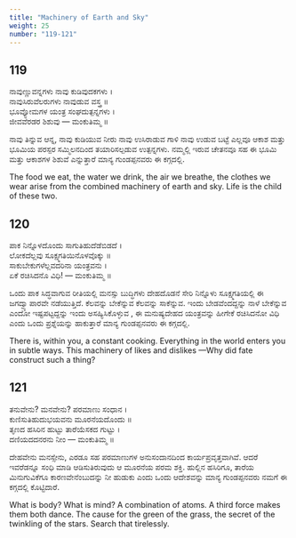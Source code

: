 ```yaml
---
title: "Machinery of Earth and Sky"
weight: 25
number: "119-121"
---
```


## 119

ನಾವುಣ್ಣುವನ್ನಗಳು ನಾವು ಕುಡಿವುದಕಗಳು ।  
ನಾವುಸಿರುವೆಲರುಗಳು ನಾವುಡುವ ವಸ್ತ್ರ ॥  
ಭೂವ್ಯೋಮಗಳ ಯಂತ್ರ ಸಂಘದುತ್ಪನ್ನಗಳು ।  
ಜೀವವೆರಡರ ಶಿಶುವು — ಮಂಕುತಿಮ್ಮ ॥

ನಾವು ತಿನ್ನುವ ಆನ್ನ, ನಾವು ಕುಡಿಯುವ ನೀರು ನಾವು ಉಸಿರಾಡುವ ಗಾಳಿ ನಾವು ಉಡುವ ಬಟ್ಟೆ ಎಲ್ಲವೂ ಆಕಾಶ ಮತ್ತು ಭೂಮಿಯ ಪರಸ್ಪರ ಸಮ್ಮಿಲನದಿಂದ ತಯಾರಿಸಲ್ಪಡುವ ಉತ್ಪನ್ನಗಳು. ನಮ್ಮಲ್ಲಿ ಇರುವ ಚೇತನವೂ ಸಹ ಈ ಭೂಮಿ ಮತ್ತು ಆಕಾಶಗಳ ಶಿಶುವೆ ಎನ್ನುತ್ತಾರೆ ಮಾನ್ಯ ಗುಂಡಪ್ಪನವರು ಈ ಕಗ್ಗದಲ್ಲಿ.

The food we eat, the water we drink, the air we breathe, the clothes we wear arise from the combined machinery of earth and sky. Life is the child of these two.

## 120

ಪಾಕ ನಿನ್ನೊಳದೊಂದು ಸಾಗುತಿಹುದೆಡೆಬಿಡದೆ ।  
ಲೋಕದೆಲ್ಲವು ಸೂಕ್ಷ್ಮಗತಿಯಿನೊಳವೊಕ್ಕು ॥  
ಸಾಕುಬೇಕುಗಳೆಲ್ಲವದರಿನಾ ಯಂತ್ರವನು ।  
ಏಕೆ ರಚಿಸಿದನೊ ವಿಧಿ! — ಮಂಕುತಿಮ್ಮ ॥

ಒಂದು ಪಾಕ ಸಿದ್ಧವಾಗುವ ರೀತಿಯಲ್ಲಿ ಮನಸ್ಸು ಬುದ್ಧಿಗಳು ದೇಹದೊಡನೆ ಸೇರಿ ನಿನ್ನೊಳು ಸೂಕ್ಷ್ಮಗತಿಯಲ್ಲಿ ಈ ಜಗದ್ವ್ಯಾಪಾರವೇ ನಡೆಯುತ್ತಿದೆ. ಕೆಲವನ್ನು ಬೇಕೆನ್ನುವ ಕೆಲವನ್ನು ಸಾಕೆನ್ನುವ. ಇಂದು ಬೇಡವೆಂದದ್ದನ್ನು ನಾಳೆ ಬೇಕೆನ್ನುವ ಎಂದೋ ಇಷ್ಟಪಟ್ಟದ್ದನ್ನು ಇಂದು ಅಸಹ್ಯಿಸಿಕೊಳ್ಳುವ , ಈ ಮನುಷ್ಯದೇಹದ ಯಂತ್ರವನ್ನು ಹೀಗೇಕೆ ರಚಿಸಿದನೋ ವಿಧಿ ಎಂದು ಒಂದು ಪ್ರಶ್ನೆಯನ್ನು ಹಾಕುತ್ತಾರೆ ಮಾನ್ಯ ಗುಂಡಪ್ಪನವರು ಈ ಕಗ್ಗದಲ್ಲಿ.

There is, within you, a constant cooking. Everything in the world enters you in subtle ways. This machinery of likes and dislikes —Why did fate construct such a thing?

## 121

ತನುವೇನು? ಮನವೇನು? ಪರಮಾಣು ಸಂಧಾನ ।  
ಕುಣಿಸುತಿಹುದುಭಯವನು ಮೂರನೆಯದೊಂದು ॥  
ತೃಣದ ಹಸಿರಿನ ಹುಟ್ಟು ತಾರೆಯೆಸಕದ ಗುಟ್ಟು ।  
ದಣಿಯದದನರನು ನೀಂ — ಮಂಕುತಿಮ್ಮ ॥

ದೇಹವೇನು ಮನಸ್ಸೇನು, ಎರಡೂ ಸಹ ಪರಮಾಣುಗಳ ಅನುಸಂದಾನದಿಂದ ಕಾರ್ಯಪ್ರವೃತ್ತವಾಗಿವೆ. ಆದರೆ ಇವರೆಡನ್ನೂ ಸಂಧಿ ಮಾಡಿ ಆಡಿಸುತಿರುವುದು ಆ ಮೂರನೆಯ ಪರಮ ಶಕ್ತಿ. ಹುಲ್ಲಿನ ಹಸಿರಿಗೂ, ತಾರೆಯ ಮಿನುಗುವಿಕೆಗೂ ಕಾರಣವೇನೆಂಬುದನ್ನು ನೀ ಹುಡುಕು ಎಂದು ಒಂದು ಆದೇಶವನ್ನು ಮಾನ್ಯ ಗುಂಡಪ್ಪನವರು ನಮಗೆ ಈ ಕಗ್ಗದಲ್ಲಿ ಕೊಟ್ಟಿದಾರೆ.

What is body? What is mind? A combination of atoms. A third force makes them both dance. The cause for the green of the grass, the secret of the twinkling of the stars. Search that tirelessly.
